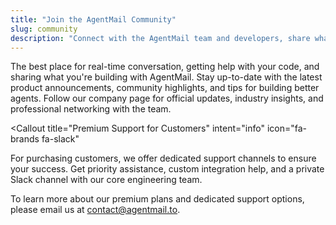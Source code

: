 ```yaml
---
title: "Join the AgentMail Community"
slug: community
description: "Connect with the AgentMail team and developers, share what you're building, and get support."
---
```


<CardGroup>
  <Card
    title="Join our Discord Server"
    href="https://discord.gg/your-invite-code"
    icon="fa-brands fa-discord"
  >
    The best place for real-time conversation, getting help with your code, and
    sharing what you're building with AgentMail.
  </Card>
  <Card
    title="Follow us on X (Twitter)"
    href="https://twitter.com/agentmail"
    icon="fa-brands fa-x-twitter"
  >
    Stay up-to-date with the latest product announcements, community highlights,
    and tips for building better agents.
  </Card>
  <Card
    title="Connect on LinkedIn"
    href="https://linkedin.com/company/agentmailto"
    icon="fa-brands fa-linkedin"
  >
    Follow our company page for official updates, industry insights, and
    professional networking with the team.
  </Card>
</CardGroup>

<Callout
  title="Premium Support for Customers"
  intent="info"
  icon="fa-brands fa-slack"
>
  For purchasing customers, we offer dedicated support channels to ensure your success. Get priority assistance, custom integration help, and a private Slack channel with our core engineering team.

To learn more about our premium plans and dedicated support options, please email us at [contact@agentmail.to](mailto:contact@agentmail.to).

</Callout>
